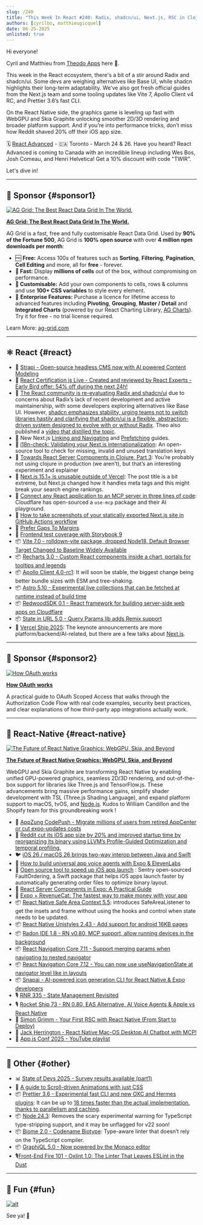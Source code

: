 ```yaml
---
slug: /240
title: "This Week In React #240: Radix, shadcn/ui, Next.js, RSC in Clojure, use-mcp, Vite 7.0, Apollo Client, Vercel Ship 2025 | Skia, WebGPU,  Radon IDE, React Navigation, Safe Area Context, Reddit iOS app optimization | Prettier, Node type-stripping support, Biome 2.0"
authors: [cyrilbo, matthieugicquel]
date: 06-25-2025
unlisted: true
---
```


Hi everyone!

Cyril and Matthieu from [Theodo Apps](https://apps.theodo.com/en?utm_source=thisweekinreact) here 👋.

This week in the React ecosystem, there's a bit of a stir around Radix and shadcn/ui. Some devs are weighing alternatives like Base UI, while shadcn highlights their long-term adaptability. We’ve also got fresh official guides from the Next.js team and some tooling updates like Vite 7, Apollo Client v4 RC, and Prettier 3.6’s fast CLI.

On the React Native side, the graphics game is leveling up fast with WebGPU and Skia Graphite unlocking smoother 2D/3D rendering and broader platform support. And if you’re into performance tricks, don’t miss how Reddit shaved 20% off their iOS app size.

🗓 [React Advanced](https://reactadvanced.com/canada/?utm_source=thisweekinreact) - 🇨🇦 Toronto - March 24 & 26. Have you heard? React Advanced is coming to Canada with an incredible lineup including Wes Bos, Josh Comeau, and Henri Helvetica! Get a 10% discount with code "TWIR".

Let's dive in!

<!-- truncate -->


<Support />

---

## 💸 Sponsor {#sponsor1}

[![AG Grid: The Best React Data Grid In The World.](/emails/issues/240/adgrid.jpg)](https://www.ag-grid.com/react-table?utm_source=thisweekinreact&utm_medium=newsletter&utm_campaign=2025-email-2)

**[AG Grid: The Best React Data Grid In The World.](https://www.ag-grid.com/react-table?utm_source=thisweekinreact&utm_medium=newsletter&utm_campaign=2025-email-2)**

AG Grid is a fast, free and fully customisable React Data Grid. Used by **90% of the Fortune 500**, AG Grid is **100% open source** with over **4 million npm downloads per month**:

- 🆓 **Free:** Access 100s of features such as **Sorting**, **Filtering**, **Pagination**, **Cell Editing** and more, all for **free** - forever.
- **🚀 Fast:** Display **millions of cells** out of the box, without compromising on performance.
- **🎨 Customisable:** Add your own components to cells, rows & columns and use **100+ CSS variables** to style every element.
- 🏢 **Enterprise Features:** Purchase a licence for lifetime access to advanced features including **Pivoting**, **Grouping**, **Master / Detail** and **Integrated Charts** (powered by our React Charting Library, [AG Charts](https://www.ag-grid.com/charts?utm_source=thisweekinreact&utm_medium=newsletter&utm_campaign=2025-email-2)). Try it for free - no trial license required.

Learn More: [ag-grid.com](https://www.ag-grid.com/react-table?utm_source=thisweekinreact&utm_medium=newsletter&utm_campaign=2025-email-2)

---

## ⚛️ React {#react}

- 💸 [Strapi - Open-source headless CMS now with AI powered Content Modeling](https://strapi.link/twir2)
- 💸 [React Certification is Live - Created and reviewed by React Experts - Early Bird offer: 54% off during the next 24h!](https://certificates.dev/react?friend=TWIR)
- **👀** [The React community is re-evaluating Radix and shadcn/ui](https://x.com/colmtuite/status/1935629877069172861) due to concerns about Radix’s lack of recent development and active maintainership, with some developers exploring alternatives like Base UI. However, [shadcn emphasizes stability, urging teams not to switch libraries hastily and clarifying that shadcn/ui is a flexible, abstraction-driven system designed to evolve with or without Radix](https://x.com/shadcn/status/1936082723904565435). Theo also published a [video that distilled the topic](https://www.youtube.com/watch?v=vHFZFXtjKNE).
- 📖 New Next.js [Linking and Navigating](https://nextjs.org/docs/app/getting-started/linking-and-navigating) and [Prefetching](https://nextjs.org/docs/app/guides/prefetching) guides.
- 📜 [i18n-check: Validating your Next.js internationalization](https://lingual.dev/blog/validating-your-nextjs-internationalization/): An open-source tool to check for missing, invalid and unused translation keys
- 📜 [Towards React Server Components in Clojure, Part 3](https://romanliutikov.com/blog/towards-react-server-components-in-clojure-part-3): You’re probably not using clojure in production (we aren’t), but that’s an interesting experiment and explainer
- 📜 [Next.js 15.1+ is unusable outside of Vercel](https://omarabid.com/nextjs-vercel): The post title is a bit extreme, but Next.js changed how it handles meta tags and this might break your search engine rankings.
- 📜 [Connect any React application to an MCP server in three lines of code](https://blog.cloudflare.com/connect-any-react-application-to-an-mcp-server-in-three-lines-of-code/): Cloudflare has open-sourced a `use-mcp` package and their AI playground.
- 📜 [How to take screenshots of your statically exported Next.js site in GitHub Actions workflow](https://www.nico.fyi/blog/how-to-take-screenshots-in-github-actions-workflow)
- 📜 [Prefer Gaps To Margins](https://kyleshevlin.com/prefer-gaps-to-margins/)
- 📜 [Frontend test coverage with Storybook 9](https://storybook.js.org/blog/frontend-test-coverage-with-storybook-9/)
- 📦 [Vite 7.0 \- rolldown-vite package, dropped Node18, Default Browser Target Changed to Baseline Widely Available](https://vite.dev/blog/announcing-vite7.html)
- 📦 [Recharts 3.0 - Custom React components inside a chart, portals for tooltips and legends](https://github.com/recharts/recharts/releases/tag/v3.0.0)
- 📦 [Apollo Client 4.0-rc1](https://github.com/apollographql/apollo-client/releases/tag/%40apollo%2Fclient%404.0.0-rc.1): It will soon be stable, the biggest change being better bundle sizes with ESM and tree-shaking.
- 📦 [Astro 5.10 - Experimental live collections that can be fetched at runtime instead of build time](https://astro.build/blog/astro-5100/)
- 📦 [RedwoodSDK 0.1 \- React framework for building server-side web apps on Cloudflare](https://github.com/redwoodjs/sdk/releases/tag/v0.1.0)
- 📦 [State in URL 5.0 \- Query Params lib adds Remix support](https://github.com/asmyshlyaev177/state-in-url/releases/tag/v5.0.0)
- 🎥 [Vercel Ship 2025](https://vercel.com/ship): The keynote announcements are more platform/backend/AI-related, but there are a few talks about [Next.js](http://Next.js).

<SubscribeFormEmbed placement="middle" />

---

## 💸 Sponsor {#sponsor2}

[![How OAuth works](/emails/issues/240/clerck.jpg)](https://go.clerk.com/EeTc3Sg)

**[How OAuth works](https://go.clerk.com/EeTc3Sg)**

A practical guide to OAuth Scoped Access that walks through the Authorization Code Flow with real code examples, security best practices, and clear explanations of how third-party app integrations actually work.

---

## 📱 React-Native {#react-native}

[![The Future of React Native Graphics: WebGPU, Skia, and Beyond](/emails/issues/240/skia.jpg)](https://shopify.engineering/webgpu-skia-web-graphics)

[**The Future of React Native Graphics: WebGPU, Skia, and Beyond**](https://shopify.engineering/webgpu-skia-web-graphics)

WebGPU and Skia Graphite are transforming React Native by enabling unified GPU-powered graphics, seamless 2D/3D rendering, and out-of-the-box support for libraries like Three.js and TensorFlow.js. These advancements bring massive performance gains, simplify shader development with TSL (Three.js Shading Language), and expand platform support to macOS, tvOS, and [Node.js](http://Node.js). Kudos to William Candillon and the Shopify team for this groundbreaking work \!

- 💸 [AppZung CodePush - Migrate millions of users from retired AppCenter or cut expo-updates costs](https://appzung.com/?utm_source=newsletter&utm_medium=email&utm_campaign=this_week_in_react_250625)
- 👀 [Reddit cut its iOS app size by 20% and improved startup time by reorganizing its binary using LLVM’s Profile-Guided Optimization and temporal profiling.](https://www.reddit.com/r/RedditEng/comments/1l7gv4t/reddits_ios_app_binary_optimization/)
- 🐦 [iOS 26 / macOS 26 brings two-way interop between Java and Swift](https://x.com/birch_js/status/1932608731671642200)
- 📜 [How to build universal app voice agents with Expo & ElevenLabs](https://expo.dev/blog/how-to-build-universal-app-voice-agents-with-expo-and-elevenlabs)
- 📜 [Open source tool to speed up iOS app launch](https://blog.sentry.io/open-source-tool-speed-up-ios-app-launch/) : Sentry open-sourced FaultOrdering, a Swift package that helps iOS apps launch faster by automatically generating order files to optimize binary layout.
- 📜 [React Server Components in Expo: A Practical Guide](https://blog.codeminer42.com/react-server-components-in-expo/)
- 📜 [Expo \+ RevenueCat: The fastest way to make money with your app](https://expo.dev/blog/expo-revenuecat-in-app-purchase-tutorial)
- 📦 [React Native Safe Area Context 5.5](https://github.com/AppAndFlow/react-native-safe-area-context/releases/tag/v5.5.0): introduces SafeAreaListener to get the insets and frame without using the hooks and control when state needs to be updated.
- 📦 [React Native Unistyles 2.43 \- Add support for android 16KB pages](https://github.com/jpudysz/react-native-unistyles/releases/tag/v2.43.0)
- 📦 [Radon IDE 1.8 \- RN v0.80, MCP support, allow running devices in the background](https://github.com/software-mansion/radon-ide/releases/tag/v1.8.0)
- 📦 [React Navigation Core 7.11 \- Support merging params when navigating to nested navigator](https://github.com/react-navigation/react-navigation/releases/tag/%40react-navigation/core%407.11.0)
- 📦 [React Navigation Core 7.12 \- You can now use useNavigationState at navigator level like in layouts](https://github.com/react-navigation/react-navigation/releases/tag/%40react-navigation/core%407.12.0)
- 📦 [Snapai \- AI-powered icon generation CLI for React Native & Expo developers](https://github.com/betomoedano/snapai)
- 🎙️ [RNR 335 \- State Management Revisited](https://infinite.red/react-native-radio/rnr-335-state-management-revisited)
- 🎙️ [Rocket Ship 73 \- RN 0.80, EAS Alternative, AI Voice Agents & Apple vs React Native](https://share.transistor.fm/s/b4865cf1)
- 🎥 [Simon Grimm \- Your First RSC with React Native (From Start to Deploy)](https://www.youtube.com/watch?v=YhVFlTRtf38)
- 🎥 [Jack Herrington \- React Native Mac-OS Desktop AI Chatbot with MCP\!](https://www.youtube.com/watch?v=Apy672AQb4U)
- 🎥 [App.js Conf 2025 \- YouTube playlist](https://www.youtube.com/watch?v=-fj-6WnjsG4&list=PLSk21zn8fFZBD3Kxg8Rw_n4LPIuA6TGHd)

---

## 🔀 Other {#other}

- 📊 [State of Devs 2025 \- Survey results available (part1)](https://2025.stateofdevs.com/en-US)
- 📜 [A guide to Scroll-driven Animations with just CSS](https://webkit.org/blog/17101/a-guide-to-scroll-driven-animations-with-just-css/)
- 📦 [Prettier 3.6 \- Experimental fast CLI and new OXC and Hermes plugins](https://prettier.io/blog/2025/06/23/3.6.0): It can be up to [18 times faster than the actual implementation, thanks to parallelism and caching](https://e18e.dev/blog/prettier-speed-up.html).
- 📦 [Node 24.3](https://nodejs.org/en/blog/release/v24.3.0): Removes the scary experimental warning for TypeScript type-stripping support, and it may be unflagged for v22 soon\!
- 📦 [Biome 2.0 \- Codename Biotype](https://biomejs.dev/fr/blog/biome-v2/): Type-aware linter that doesn’t rely on the TypeScript compiler.
- 📦 [GraphiQL 5.0 \- Now powered by the Monaco editor](https://github.com/graphql/graphiql/releases/tag/graphiql%405.0.0)
- 🎙️[Front-End Fire 101 \- Oxlint 1.0: The Linter That Leaves ESLint in the Dust](https://front-end-fire.com/episodes/101/)

---

## 🤭 Fun {#fun}

<Todo />

[![alt](/emails/issues/215/meme.jpg)](https://twitter.com/TODOTODOTODOTODOTODOTODOTODOTODOTODOTODO)

See ya! 👋

